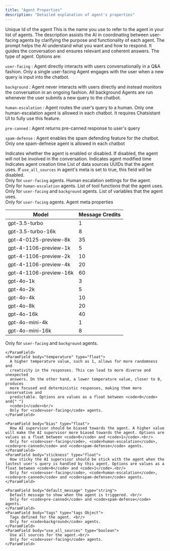 ```yaml
---
title: "Agent Properties"
description: "Detailed explanation of agent's properties"
---
```


<ParamField body="uuid" type="string">
  Unique Id of the agent
</ParamField>
<ParamField body="name" type="string">
  This is the name you use to refer to the agent in your list of agents.
</ParamField>
<ParamField body="description" type="string">
  The description assists the AI in coordinating between user-facing agents by clarifying the purpose and functionality of each agent.
</ParamField>
<ParamField body="prompt" type="string">
  The prompt helps the AI understand what you want and how to respond. It guides
  the conversation and ensures relevant and coherent answers.
</ParamField>
<ParamField body="type" type="select">
  The type of agent. Options are:
  <p className="font-medium"><code>user-facing</code> : Agent directly interacts with users conversationally in a Q&A fashion. Only a single user-facing Agent engages with the user when a new query is input into the chatbot.</p>
  <p className="font-medium"><code>background</code> : Agent never interacts with users directly and instead monitors the conversation in an ongoing fashion. All background Agents are run whenever the user submits a new query to the chatbot.</p>
  <p className="font-medium"><code>human-escalation</code> : Agent routes the user’s query to a human. Only one human-escalation agent is allowed in each chatbot. It requires Chatsistant UI to fully use this feature. </p>
  <p className="font-medium"><code>pre-canned</code> : Agent returns pre-canned response to user's query</p>
  <p className="font-medium"><code>spam-defense</code> : Agent enables the spam defending feature for the chatbot. Only one spam-defnese agent is allowed in each chatbot</p>
</ParamField>
<ParamField body="enabled" type="boolean">
  Indicates whether the agent is enabled or disabled. If disabled, the agent
  will not be involved in the conversation.
</ParamField>
<ParamField body="modified_at" type="string">
  Indicates agent modified time
</ParamField>
<ParamField body="created_at" type="string">
  Indicates agent creation time
</ParamField>
<ParamField body="data_source_uuids" type="List[string]">
  List of data sources UUIDs that the agent uses. If <code>use_all_sources</code> in agent's meta is set to true, this field will be disabled.<br/>
  Only for <code>user-facing</code> agents.
</ParamField>
<ParamField body="human_escalation_settings" type="HumanEscalationSettings Object">
  Human escalation settings for the agent. <br/>
  Only for <code>human-escalation</code> agents.
</ParamField>
<ParamField body="tool_functions" type="List[ToolFunction]">
  List of tool functions that the agent uses. <br/>
  Only for <code>user-facing</code> and <code>background</code> agents.
</ParamField>
<ParamField body="variables" type="List[AgentVariable]">
  List of variables that the agent uses. <br/>
  Only for <code>user-facing</code> agents.
</ParamField>


<ParamField body="meta" type="meta Object">
  Agent meta properties
  <Expandable title="properties">
    <ParamField body="model" type="select">

| Model | Message Credits |
|-------|-----------------|
| gpt-3.5-turbo | 1 |
| gpt-3.5-turbo-16k | 8 |
| gpt-4-0125-preview-8k | 35 |
| gpt-4-1106-preview-1k | 5 |
| gpt-4-1106-preview-2k | 10 |
| gpt-4-1106-preview-4k | 20 |
| gpt-4-1106-preview-16k | 60 |
| gpt-4o-1k | 3 |
| gpt-4o-2k | 5 |
| gpt-4o-4k | 10 |
| gpt-4o-8k | 20 |
| gpt-4o-16k | 40 |
| gpt-4o-mini-4k | 1 |
| gpt-4o-mini-16k | 8 |
Only for <code>user-facing</code> and <code>background</code> agents.

    </ParamField>
    <ParamField body="temperature" type="float">
      A higher temperature value, such as 1, allows for more randomness and
      creativity in the responses. This can lead to more diverse and unexpected
      answers. On the other hand, a lower temperature value, closer to 0, produces
      more focused and deterministic responses, making them more conservative and
      predictable. Options are values as a float between <code>0</code> and{" "}
      <code>1</code><br/>
      Only for <code>user-facing</code> agents.
    </ParamField>

    <ParamField body="bias" type="float">
      How AI supervisor should be biased towards the agent. A higher value will make the AI supervisor more biased towards the agent. Options are values as a float between <code>0</code> and <code>1</code>.<br/>
      Only for <code>user-facing</code>, <code>human-escalation</code>, <code>pre-canned</code> and <code>spam-defense</code> agents.
    </ParamField>
    <ParamField body="stickness" type="float">
      How sticky the AI supervisor should be stick with the agent when the lastest user's query is handled by this agent. Options are values as a float between <code>0</code> and <code>1</code>.<br/> 
      Only for <code>user-facing</code>, <code>human-escalation</code>, <code>pre-canned</code> and <code>spam-defense</code> agents.
    </ParamField>

    <ParamField body="default_message" type="string">
      Default message to show when the agent is triggered. <br/>
      Only for <code>pre-canned</code> and <code>spam-defense</code> agents.
    </ParamField>
    <ParamField body="tags" type="tags Object">
      Tags defined for the agent. <br/>
      Only for <code>background</code> agents.
    </ParamField>
    <ParamField body="use_all_sources" type="boolean">
      Use all sources for the agent.<br/> 
      Only for <code>user-facing</code> agents.
    </ParamField>
  </Expandable>
</ParamField>
